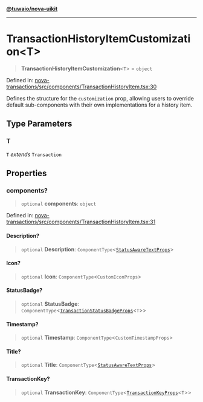 [**@tuwaio/nova-uikit**](../../../README.md)

***

# TransactionHistoryItemCustomization\<T\>

> **TransactionHistoryItemCustomization**\<`T`\> = `object`

Defined in: [nova-transactions/src/components/TransactionHistoryItem.tsx:30](https://github.com/TuwaIO/nova-uikit/blob/010ceeb0e63666a83a5c46be8c5bf904027ed4b4/packages/nova-transactions/src/components/TransactionHistoryItem.tsx#L30)

Defines the structure for the `customization` prop, allowing users to override
default sub-components with their own implementations for a history item.

## Type Parameters

### T

`T` *extends* `Transaction`

## Properties

### components?

> `optional` **components**: `object`

Defined in: [nova-transactions/src/components/TransactionHistoryItem.tsx:31](https://github.com/TuwaIO/nova-uikit/blob/010ceeb0e63666a83a5c46be8c5bf904027ed4b4/packages/nova-transactions/src/components/TransactionHistoryItem.tsx#L31)

#### Description?

> `optional` **Description**: `ComponentType`\<[`StatusAwareTextProps`](StatusAwareTextProps.md)\>

#### Icon?

> `optional` **Icon**: `ComponentType`\<`CustomIconProps`\>

#### StatusBadge?

> `optional` **StatusBadge**: `ComponentType`\<[`TransactionStatusBadgeProps`](TransactionStatusBadgeProps.md)\<`T`\>\>

#### Timestamp?

> `optional` **Timestamp**: `ComponentType`\<`CustomTimestampProps`\>

#### Title?

> `optional` **Title**: `ComponentType`\<[`StatusAwareTextProps`](StatusAwareTextProps.md)\>

#### TransactionKey?

> `optional` **TransactionKey**: `ComponentType`\<[`TransactionKeyProps`](TransactionKeyProps.md)\<`T`\>\>
